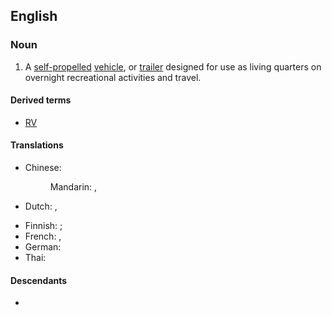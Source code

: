 ==English==
{{wikipedia}}

===Noun===
{{en-noun}}

# {{lb|en|North America}} A [[self-propelled]] [[vehicle]], or [[trailer]] designed for use as living quarters on overnight recreational activities and travel.

====Derived terms====
* [[RV]]

====Translations====
{{trans-top|vehicle or trailer}}
* Chinese:
*: Mandarin: {{t|cmn|露營車}}, {{t|cmn|露营车|tr=lùyíngchē}}
* Dutch: {{t+|nl|caravan|m}} {{q|trailer}}, {{t+|nl|camper|m}} {{q|vehicle}}
{{trans-mid}}
* Finnish: {{t+|fi|matkailuauto}} {{qualifier|self-propelled}}; {{t|fi|matkailuvaunu}} {{qualifier|trailer}}
* French: {{t+|fr|camping-car}}, {{t+|fr|véhicule récréatif}} {{qualifier|Quebec}}
* German: {{t+|de|Wohnmobil|n}}
* Thai: {{t|th|รถบ้าน}}
{{trans-bottom}}

====Descendants====
* {{desc|fr-CA|véhicule récréatif|cal=1}}

{{topics|en|Vehicles}}